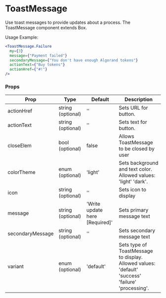 # ToastMessage

Use toast messages to provide updates about a process. The ToastMessage component extends Box.


Usage Example:

```jsx live
<ToastMessage.Failure
  my={3}
  message={"Payment failed"}
  secondaryMessage={"You don't have enough Algorand tokens"}
  actionText={"Buy tokens"}
  actionHref={"#!"}
/>
```

### Props


<Table>
  <thead>
  <tr>
    <th>Prop</th>
    <th>Type</th>
    <th>Default</th>
    <th>Description</th>
  </tr>
  </thead>
  <tbody>
  <tr><td>actionHref</td><td>string (optional)</td><td>''</td><td>Sets URL for button.</td></tr>
  <tr><td>actionText</td><td>string (optional)</td><td>''</td><td>Sets text for button.</td></tr>
  <tr><td>closeElem</td><td>bool (optional)</td><td>false</td><td>Allows ToastMessage to be closed by user</td></tr>
  <tr><td>colorTheme</td><td>enum (optional)</td><td>'light'</td><td>Sets background and text color. Allowed values: 'light' 'dark'.</td></tr>
  <tr><td>icon</td><td>string (optional)</td><td>''</td><td>Sets icon to display</td></tr>
  <tr><td>message</td><td>string (optional)</td><td>'Write update here [Required]'</td><td>Sets primary message text</td></tr>
  <tr><td>secondaryMessage</td><td>string (optional)</td><td>''</td><td>Sets secondary message text</td></tr>
  <tr><td>variant</td><td>enum (optional)</td><td>'default'</td><td>Sets type of ToastMessage to display. Allowed values: 'default' 'success' 'failure' 'processing'.</td></tr>
    </tbody>
    </Table>